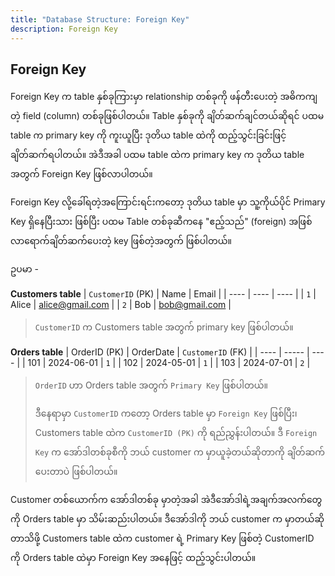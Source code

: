 ```yaml
---
title: "Database Structure: Foreign Key"
description: Foreign Key
---
```


## Foreign Key

Foreign Key က table နှစ်ခုကြားမှာ relationship တစ်ခုကို ဖန်တီးပေးတဲ့ အဓိကကျတဲ့ field (column) တစ်ခုဖြစ်ပါတယ်။ Table နှစ်ခုကို ချိတ်ဆက်ချင်တယ်ဆိုရင် 
ပထမ table က primary key ကို ကူးယူပြီး ဒုတိယ table ထဲကို ထည့်သွင်းခြင်းဖြင့် ချိတ်ဆက်ရပါတယ်။
အဲဒီအခါ ပထမ table ထဲက primary key က ဒုတိယ table အတွက် Foreign Key ဖြစ်လာပါတယ်။

Foreign Key လို့ခေါ်ရတဲ့အကြောင်းရင်းကတော့ ဒုတိယ table မှာ သူ့ကိုယ်ပိုင် Primary Key ရှိနေပြီးသား ဖြစ်ပြီး
ပထမ Table တစ်ခုဆီကနေ "ဧည့်သည်" (foreign) အဖြစ် လာရောက်ချိတ်ဆက်ပေးတဲ့ key ဖြစ်တဲ့အတွက် ဖြစ်ပါတယ်။

ဥပမာ - 

**Customers table**
| `CustomerID` (PK) | Name | Email |
| ---- | ---- | ---- |
| `1` | Alice | alice@gmail.com |
| `2` | Bob | bob@gmail.com |


> `CustomerID` က Customers table အတွက် primary key ဖြစ်ပါတယ်။

**Orders table**
| OrderID (PK) | OrderDate | `CustomerID` (FK) | 
| ---- | ----- | ---- |
| 101 | 2024-06-01 | `1` | 
| 102 | 2024-05-01 | `1` | 
| 103 | 2024-07-01 | `2` | 

> `OrderID` ဟာ Orders table အတွက် `Primary Key` ဖြစ်ပါတယ်။ 
>
> ဒီနေရာမှာ `CustomerID` ကတော့ Orders table မှာ `Foreign Key` ဖြစ်ပြီး၊ Customers table ထဲက `CustomerID (PK)` ကို ရည်ညွှန်းပါတယ်။ ဒီ `Foreign Key` က အော်ဒါတစ်ခုစီကို ဘယ် customer က မှာယူခဲ့တယ်ဆိုတာကို ချိတ်ဆက်ပေးတာပဲ ဖြစ်ပါတယ်။

Customer တစ်ယောက်က အော်ဒါတစ်ခု မှာတဲ့အခါ အဲဒီအော်ဒါရဲ့အချက်အလက်တွေကို Orders table မှာ သိမ်းဆည်းပါတယ်။ 
ဒီအော်ဒါကို ဘယ် customer က မှာတယ်ဆိုတာသိဖို့ Customers table ထဲက customer ရဲ့ Primary Key ဖြစ်တဲ့ CustomerID ကို Orders table ထဲမှာ Foreign Key အနေဖြင့် ထည့်သွင်းပါတယ်။
